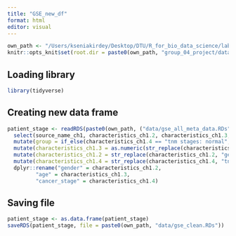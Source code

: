 ```yaml
---
title: "GSE_new_df"
format: html
editor: visual
---
```


```r
own_path <- "/Users/kseniakirdey/Desktop/DTU/R_for_bio_data_science/lab_10_Project/group_04_project/"
knitr::opts_knit$set(root.dir = paste0(own_path, "group_04_project/data/"))
```

## Loading library

```r
library(tidyverse)
```

## Creating new data frame

```r
patient_stage <- readRDS(paste0(own_path, ("data/gse_all_meta_data.RDs"))) |> 
  select(source_name_ch1, characteristics_ch1.2, characteristics_ch1.3, characteristics_ch1.4) |> 
  mutate(group = if_else(characteristics_ch1.4 == "tnm stages: normal", "control", "cancer")) |> 
  mutate(characteristics_ch1.3 = as.numeric(str_replace(characteristics_ch1.3, "age: ", ""))) |> 
  mutate(characteristics_ch1.2 = str_replace(characteristics_ch1.2, "gender: ", "")) |> 
  mutate(characteristics_ch1.4 = str_replace(characteristics_ch1.4, "tnm stages: ", "")) |> 
  dplyr::rename("gender" = characteristics_ch1.2,
         "age" = characteristics_ch1.3,
         "cancer_stage" = characteristics_ch1.4)
```

## Saving file

```r
patient_stage <- as.data.frame(patient_stage)
saveRDS(patient_stage, file = paste0(own_path, "data/gse_clean.RDs"))
```
